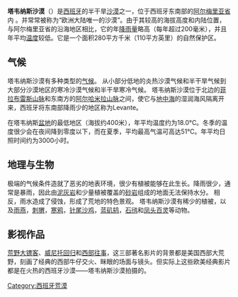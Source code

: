 {{Unreferenced|time=2020-03-20T00:02:35+00:00}}
{{Infobox valley
| name = 塔韦纳斯沙漠
| native_name = Desierto de Tabernas
| native_name_lang = es
| photo = Almeria 02.jpg
| map = 
| map_image = 
| map_caption = 
| country = {{ESP}}
| state_type = [[西班牙自治区|自治区]]
| state = [[安达卢西亚大区|安达卢西亚大区]]
| region_type = [[西班牙省份|省]]
| region = [[阿爾梅里亞省|阿爾梅里亞省]]
| city = [[塔韦尔纳斯|塔韦尔纳斯]]
| coordinates = {{Coord|37|N|2.45|W|region:ES|display=title, inline}}
| area_km2 = 280
}}

'''塔韦纳斯沙漠'''（{{lang-es|Desierto de Tabernas}}）是[[西班牙|西班牙]]的半干旱[[沙漠|沙漠]]之一，位于西班牙东南部的[[阿尔梅里亚省|阿尔梅里亚省]]内 。并常常被称为“欧洲大陆唯一的沙漠”。由于其较高的海拔高度和内陆位置，与阿尔梅里亚省的沿海地区相比，它的年[[降雨量|降雨量]]略高（每年超过200毫米），并且年平均[[温度|温度]]较低。它是一个面积280平方千米（110平方英里）的自然保护区。

==气候==
塔韦纳斯沙漠有多种类型的[[气候|气候]]。 从小部分低地的炎热沙漠气候和半干旱气候到大部分沙漠地区的寒冷沙漠气候和半干旱寒冷气候。 塔韦纳斯沙漠位于北边的[[菲拉布雷斯山脉|菲拉布雷斯山脉]]和东南方的[[阿尔哈米拉山脉|阿尔哈米拉山脉]]之间，使它与[[地中海|地中海]]的湿润海风隔离开来，西班牙将东南部降雨少的地区称为Levante。

在塔韦纳斯[[盆地|盆地]]的最低地区（海拔约400米），年平均温度约为18.0°C。冬季的温度很少会在夜间降到零度以下，而在夏季，平均最高气温可高达51℃。年平均日照时间约为3000小时。

==地理与生物==

极端的气候条件造就了恶劣的地表环境，很少有植被能够在此生长。降雨很少，通常是暴雨，因此由[[泥灰岩|泥灰岩]]和少量植被覆盖的[[砂岩|砂岩]]组成的地面无法保持水分。 相反，雨水造成了侵蚀，形成了荒地的特色景观。 塔韦纳斯沙漠有稀少的植被，以及[[雨燕|雨燕]]，[[刺猬|刺猬]]，[[寒鸦|寒鸦]]，[[针尾沙鸡|针尾沙鸡]]，[[蓝矶鸫|蓝矶鸫]]，[[石鸻|石鸻]]和[[凤头百灵|凤头百灵]]等动物。

==影视作品==

[[荒野大镖客|荒野大镖客]]、[[威尼托回归|威尼托回归]]和[[西部往事|西部往事]]，这三部著名影片的背景都是美国西部大荒野，刻画了经典的西部牛仔交火、眯眼的场面与镜头。但实际上这些欧美经典影片都是在火热的西班牙沙漠——塔韦纳斯沙漠拍摄的。

{{commonscat}}
{{荒漠}}

[[Category:西班牙荒漠|Category:西班牙荒漠]]